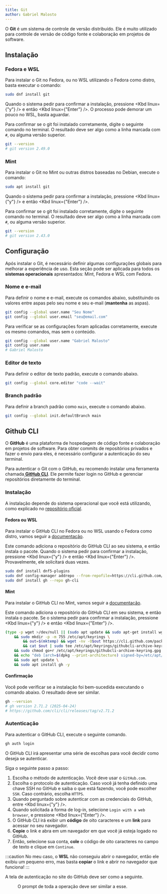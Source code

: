 ```yaml
---
title: Git
author: Gabriel Malosto
---
```




O **Git** é um sistema de controle de versão distribuído.
Ele é muito utilizado para controle de versão de código fonte e colaboração em projetos de software.

## Instalação

### Fedora e WSL

Para instalar o Git no Fedora, ou no WSL utilizando o Fedora como distro, basta executar o comando:

```bash title="Fedora ou WSL" frame="terminal"
sudo dnf install git
```

Quando o sistema pedir para confirmar a instalação, pressione <Kbd linux={"y"} /> e então <Kbd linux={"Enter"} />.
O processo pode demorar um pouco no WSL, basta aguardar.

Para confirmar se o git foi instalado corretamente, digite o seguinte comando no terminal.
O resultado deve ser algo como a linha marcada com `#`, ou alguma versão superior.

```bash title="Fedora ou WSL" frame="terminal"
git --version
# git version 2.49.0
```

### Mint

Para instalar o Git no Mint ou outras distros baseadas no Debian, execute o comando:

```bash title="Mint" frame="terminal"
sudo apt install git
```

Quando o sistema pedir para confirmar a instalação, pressione <Kbd linux={"y"} /> e então <Kbd linux={"Enter"} />.

Para confirmar se o git foi instalado corretamente, digite o seguinte comando no terminal.
O resultado deve ser algo como a linha marcada com `#`, ou alguma versão superior.

```bash title="Mint" frame="terminal"
git --version
# git version 2.43.0
```

## Configuração

Após instalar o Git, é necessário definir algumas configurações globais para melhorar a experiência de uso.
Esta seção pode ser aplicada para todos os **sistemas operacionais** apresentados: Mint, Fedora e WSL com Fedora.

### Nome e e-mail

Para definir o nome e e-mail, execute os comandos abaixo, substituindo os valores entre aspas pelo seu nome e seu e-mail (**mantenha** as aspas).

```bash title="Fedora, WSL ou Mint" frame="terminal"
git config --global user.name "Seu Nome"
git config --global user.email "seu@email.com"
```

Para verificar se as configurações foram aplicadas corretamente, execute os mesmo comandos, mas sem o conteúdo.

```bash title="Fedora, WSL ou Mint" frame="terminal"
git config --global user.name "Gabriel Malosto"
git config user.name
# Gabriel Malosto
```

### Editor de texto

Para definir o editor de texto padrão, execute o comando abaixo.

```bash title="Fedora, WSL ou Mint" frame="terminal"
git config --global core.editor "code --wait"
```

### Branch padrão

Para definir a branch padrão como `main`, execute o comando abaixo.

```bash title="Fedora, WSL ou Mint" frame="terminal"
git config --global init.defaultBranch main
```

## Github CLI

O **GitHub** é uma plataforma de hospedagem de código fonte e colaboração em projetos de software.
Para obter commits de repositórios privados e fazer o envio para eles, é necessário configurar a autenticação do seu terminal.

Para autenticar o Git com o GitHub, eu recomendo instalar uma ferramenta chamada[ **GitHub CLI**](https://cli.github.com/).
Ele permite fazer login no GitHub e gerenciar repositórios diretamente do terminal.

### Instalação

A instalação depende do sistema operacional que você está utilizando, como explicado no [repositório oficial](https://github.com/cli/cli/blob/trunk/docs/install_linux.md#debian-ubuntu-linux-raspberry-pi-os-apt).

#### Fedora ou WSL

Para instalar o GitHub CLI no Fedora ou no WSL usando o Fedora como distro, vamos seguir a [documentação](https://github.com/cli/cli/blob/trunk/docs/install_linux.md#fedora-centos-red-hat-enterprise-linux-dnf).

Este comando adiciona o repositório do GitHub CLI ao seu sistema, e então instala o pacote.
Quando o sistema pedir para confirmar a instalação, pressione <Kbd linux={"y"} /> e então <Kbd linux={"Enter"} />.
Provavelmente, ele solicitará duas vezes.

```bash bash title="Fedora ou WSL" frame="terminal"
sudo dnf install dnf5-plugins
sudo dnf config-manager addrepo --from-repofile=https://cli.github.com/packages/rpm/gh-cli.repo
sudo dnf install gh --repo gh-cli
```

#### Mint

Para instalar o GitHub CLI no Mint, vamos seguir a [documentação](https://github.com/cli/cli/blob/trunk/docs/install_linux.md#debian-ubuntu-linux-raspberry-pi-os-apt).

Este comando adiciona o repositório do GitHub CLI em seu sistema, e então instala o pacote.
Se o sistema pedir para confirmar a instalação, pressione <Kbd linux={"y"} /> e então <Kbd linux={"Enter"} />.

```bash title="Mint" frame="terminal"
(type -p wget >/dev/null || (sudo apt update && sudo apt-get install wget -y)) \
	&& sudo mkdir -p -m 755 /etc/apt/keyrings \
        && out=$(mktemp) && wget -nv -O$out https://cli.github.com/packages/githubcli-archive-keyring.gpg \
        && cat $out | sudo tee /etc/apt/keyrings/githubcli-archive-keyring.gpg > /dev/null \
	&& sudo chmod go+r /etc/apt/keyrings/githubcli-archive-keyring.gpg \
	&& echo "deb [arch=$(dpkg --print-architecture) signed-by=/etc/apt/keyrings/githubcli-archive-keyring.gpg] https://cli.github.com/packages stable main" | sudo tee /etc/apt/sources.list.d/github-cli.list > /dev/null \
	&& sudo apt update \
	&& sudo apt install gh -y
```

#### Confirmação

Você pode verificar se a instalação foi bem-sucedida executando o comando abaixo.
O resultado deve ser similar.

```bash title="Fedora, WSL ou Mint" frame="terminal"
gh --version
# gh version 2.71.2 (2025-04-24)
# https://github.com/cli/cli/releases/tag/v2.71.2
```

### Autenticação

Para autenticar o GitHub CLI, execute o seguinte comando.

```bash title="Fedora, WSL ou Mint" frame="terminal"
gh auth login
```

O GitHub CLI irá apresentar uma série de escolhas para você decidir como deseja se autenticar.

Siga o seguinte passo a passo:

<Steps>

1. Escolha o método de autenticação. Você deve usar o `GitHub.com`.
1. Escolha o protocolo de autenticação. Caso você já tenha definido uma chave SSH no GitHub e saiba o que está fazendo, você pode escolher `SSH`. Caso contrário, escolha `HTTPS`.
1. Quando perguntado sobre autenticar com as credenciais do GitHub, entre <Kbd linux={"y"} />.
1. Quando solicitada a forma de log-in, selecione `Login with a web browser`, e pressione <Kbd linux={"Enter"} />.
1. O GitHub CLI irá exibir um **código** de oito caracteres e um **link** para acessar no seu navegador.
1. **Copie** o link e abra em um navegador em que você já esteja logado no GitHub.
1. Então, selecione sua conta, **cole** o código de oito caracteres no campo de texto e clique em `Continue`.

</Steps>

:::caution
No meu caso, o **WSL** não conseguiu abrir o navegador, então ele exibiu um pequeno erro, mas basta **copiar** o link e abrir no navegador que funciona!
:::

A tela de autenticação no site do GitHub deve ser como a seguinte.

<Figure
  caption="Código de autenticação do GitHub CLI colado no navegador."
  images={[
    {
      src: githubCode,
      alt: "Página de autenticação por código do GitHub. No campo de texto se digita o código fornecido previamente pelo terminal.",
    },
  ]}
/>

O prompt de toda a operação deve ser similar a esse.

<Figure
  caption="Resultado da autenticação pelo navegador."
  images={[
    {
      src: ghAuthComplete,
      alt: "Terminal do WSl, em que se exibe o resultado da autenticação pelo navegador.",
    },
  ]}
/>
